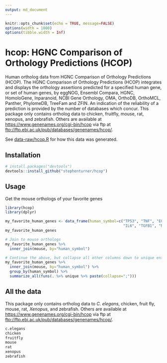 ```yaml
---
output: md_document
---
```


```r
knitr::opts_chunk$set(echo = TRUE, message=FALSE)
options(width = 1000)
options(tibble.width = Inf)
```

# hcop:  HGNC Comparison of Orthology Predictions (HCOP)

Human ortholog data from HGNC Comparison of Orthology Predictions (HCOP). The HGNC Comparison of Orthology Predictions (HCOP) integrates and displays the orthology assertions predicted for a specified human gene, or set of human genes, by eggNOG, Ensembl Compara, HGNC, HomoloGene, Inparanoid, NCBI Gene Orthology, OMA, OrthoDB, OrthoMCL, Panther, PhylomeDB, TreeFam and ZFIN. An indication of the reliability of a prediction is provided by the number of databases which concur. This package only contains ortholog data to chicken, fruitfly, mouse, rat, xenopus, and zebrafish. Others are available at <https://www.genenames.org/cgi-bin/hcop> via ftp at <ftp://ftp.ebi.ac.uk/pub/databases/genenames/hcop/>.

See [data-raw/hcop.R](data-raw/hcop.R) for how this data was generated.

## Installation

```r
# install.packages("devtools")
devtools::install_github("stephenturner/hcop")
```

## Usage

Get the mouse orthologs of your favorite genes

```r
library(hcop)
library(dplyr)

my_favorite_human_genes <- data_frame(human_symbol=c("TP53", "TNF", "EGFR", "VEGFA", "APOE", 
                                                     "IL6", "TGFB1", "MTHFR", "ESR1", "AKT1"))
my_favorite_human_genes

# Join to mouse orthologs
my_favorite_human_genes %>% 
  inner_join(mouse, by="human_symbol")

# Continue the above, but collapse all other columns down to unique entries
my_favorite_human_genes %>% 
  inner_join(mouse, by="human_symbol") %>% 
  group_by(human_symbol) %>% 
  summarize_all(funs(. %>% unique %>% paste(collapse=";")))
```


## All the data

This package only contains ortholog data to _C. elegans_, chicken, fruit fly, mouse, rat, _Xenopus_, and zebrafish. Others are available at <https://www.genenames.org/cgi-bin/hcop> via ftp at <ftp://ftp.ebi.ac.uk/pub/databases/genenames/hcop/>.

```r
c.elegans
chicken
fruitfly
mouse
rat
xenopus
zebrafish
```

